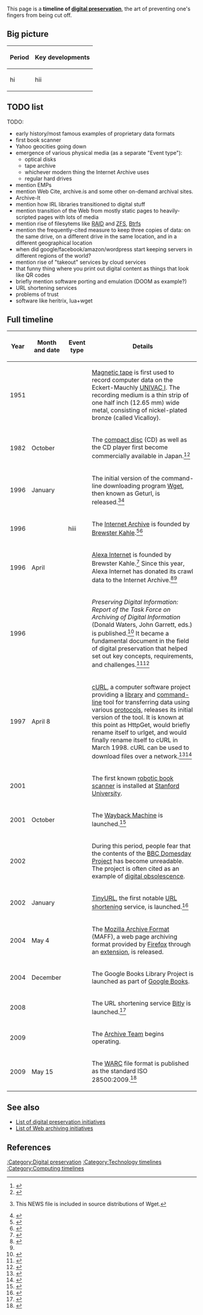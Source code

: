 {{INDEX|visible = yes}} <!-- Remove after publishing in main -->

This page is a '''timeline of [[digital preservation]]''', the art of preventing one's fingers from being cut off.

==Big picture==

{| class="sortable wikitable"
|-
! Period !! Key developments
|-
| hi || hii
|}

==TODO list==

TODO:

* early history/most famous examples of proprietary data formats
* first book scanner
* Yahoo geocities going down
* emergence of various physical media (as a separate "Event type"):
** optical disks
** tape archive
** whichever modern thing the Internet Archive uses
** regular hard drives
* mention EMPs
* mention Web Cite, archive.is and some other on-demand archival sites.
* Archive-It
* mention how IRL libraries transitioned to digital stuff
* mention transition of the Web from mostly static pages to heavily-scripted pages with lots of media
* mention rise of filesytems like [[RAID]] and [[ZFS]], [[Btrfs]]
* mention the frequently-cited measure to keep three copies of data: on the same drive, on a different drive in the same location, and in a different geographical location
* when did google/facebook/amazon/wordpress start keeping servers in different regions of the world?
* mention rise of "takeout" services by cloud services
* that funny thing where you print out digital content as things that look like QR codes
* briefly mention software porting and emulation (DOOM as example?)
* URL shortening services
* problems of trust
* software like heritrix, lua+wget

==Full timeline==

{| class="sortable wikitable"
|-
! Year !! Month and date !! Event type !! Details
|-
| 1951 || || || [[Magnetic tape]] is first used to record computer data on the Eckert-Mauchly [[UNIVAC I]]. The recording medium is a thin strip of one half inch (12.65&nbsp;mm) wide metal, consisting of nickel-plated bronze (called Vicalloy).
|-
| 1982 || October || || The [[compact disc]] (CD) as well as the CD player first become commercially available in Japan.<ref>{{cite web |url=https://www.theguardian.com/music/2015/may/28/how-the-compact-disc-lost-its-shine |author=Dorian Lynskey |date=May 28, 2015 |title=How the compact disc lost its shine |publisher=[[The Guardian]] |accessdate=November 9, 2016 |quote=CBS released the world’s first commercially available CD, a reissue of Billy Joel’s 52nd Street, in Japan in October 1982. Philips missed the production deadline so the international release was put back to March 1983.}}</ref><ref>{{cite web |url=http://www.pcworld.com/article/2010810/the-cd-player-turns-30.html |publisher=PCWorld |title=The CD player turns 30 |accessdate=November 9, 2016 |author=Benj Edwards |date=October 1, 2012 |quote=On October 1, 1982, Sony ignited a digital audio revolution with the release of the world’s first commercial compact disc player, the CDP-101 (above), in Japan.}}</ref>
|-
| 1996 || January || || The initial version of the command-line downloading program [[Wget]], then known as Geturl, is released.<ref>{{cite web|url=http://svn.dotsrc.org/repo/wget/tags/WGET_1_10/NEWS |title=GNU Wget NEWS – history of user-visible changes |publisher=Svn.dotsrc.org |date=2005-03-20 |accessdate=2012-12-08 |archive-url=https://web.archive.org/web/20070313111309/http://svn.dotsrc.org/repo/wget/tags/WGET_1_10/NEWS |archive-date=March 13, 2007 |quote=Wget 1.4.0 [formerly known as Geturl] is an extensive rewrite of Geturl.}} This NEWS file is included in source distributions of Wget.</ref><ref>{{cite web |url=http://groups-beta.google.com/group/comp.infosystems.www.announce/msg/4268334d269d42ce?hl=en |title=Geturl: Software for non-interactive downloading |date=June 24, 1996 |first=Hrvoje |last=Niksic |publisher=
comp.infosystems.www.announce |accessdate=November 17, 2016}}</ref>
|-
| 1996 ||  || hiii || The [[Internet Archive]] is founded by [[Brewster Kahle]].<ref>{{cite web |url=https://archive.org/about/ |title=Internet Archive: About IA |accessdate=November 8, 2016}}</ref><ref name="ia_bios">{{cite web |url=https://archive.org/about/bios.php |title=Internet Archive: Bios |accessdate=November 8, 2016 |publisher=Internet Archive}}</ref>
|-
| 1996 || April || || [[Alexa Internet]] is founded by Brewster Kahle.<ref>{{cite web |url=http://www.alexa.com/company |archiveurl=https://web.archive.org/web/20091007102542/http://www.alexa.com/company |archivedate=October 7, 2009 |title=Alexa Internet - Company Overview |accessdate=November 8, 2016}}</ref> Since this year, Alexa Internet has donated its crawl data to the Internet Archive.<ref>{{cite web |url=https://archive.org/details/alexacrawls&tab=about |title=Alexa Crawls |publisher=Internet Archive |accessdate=November 8, 2016}}</ref><ref name="ia_bios" />
|-
| 1996 || || || ''Preserving Digital Information: Report of the Task Force on Archiving of Digital Information'' (Donald Waters, John Garrett, eds.) is published.<ref>{{cite book|author=Donald Waters|author2=John Garrett|title=Preserving digital information: Report of the task force on archiving of digital information|isbn=1-88733450-5|year=1996|publisher=CLIR|url=http://www.clir.org/pubs/reports/pub63|accessdate=November 15, 2012}}</ref> It became a fundamental document in the field of digital preservation that helped set out key concepts, requirements, and challenges.<ref name="Tibbo-2003">{{cite journal|last=Tibbo|first=Helen R.|title=On the Nature and Importance of Archiving in the Digital Age|journal=Advances in Computers|year=2003|volume=57|page=26|doi=10.1016/S0065-2458(03)57001-2|series=Advances in Computers|isbn=9780120121571}}</ref><ref>{{cite web | title=Principles and Good Practice for Preserving Data. IHSN Working Paper No 003 | work = | website = | publisher=International Household Survey Network | date=December 2009 | url=http://www.surveynetwork.org/home/sites/default/files/resources/IHSN-WP003.pdf | format=pdf | doi = | accessdate=March 20, 2015 | archiveurl=http://www.webcitation.org/6XAJlDXpu | archivedate=March 20, 2015 }}</ref>
|-
| 1997 || April 8 || || [[cURL]], a computer software project providing a [[library (computing)|library]] and [[command-line]] tool for transferring data using various [[Protocol (computing)|protocols]], releases its initial version of the tool. It is known at this point as HttpGet, would briefly rename itself to urlget, and would finally rename itself to cURL in March 1998. cURL can be used to download files over a network.<ref>{{cite web |url=https://curl.haxx.se/docs/history.html |title=History of curl - How curl Became Like This |publisher=curl |accessdate=November 17, 2016 |quote=Daniel simply adopted an existing command-line open-source tool, httpget, that Brazilian Rafael Sagula had written and recently release version 0.1 of. After a few minor adjustments, it did just what he needed. [&hellip;] HttpGet 1.0 was released on April 8th 1997 with brand new HTTP proxy support.}}</ref><ref>{{cite web |url=https://daniel.haxx.se/blog/2015/03/20/curl-17-years-old-today/ |title=curl, 17 years old today |last1=Stenberg |first1=Daniel |date=20 March 2015 |website=daniel.haxx.se |publisher= |access-date=20 March 2015}}</ref>
|-
| 2001 || || || The first known [[robotic book scanner]] is installed at [[Stanford University]].
|-
| 2001 || October || || The [[Wayback Machine]] is launched.<ref>{{cite web|url=http://www.burmalibrary.org/reg.burma/archives/200110/msg00079.html|title=Internet Archive launches WayBack Machine|work=Online Burma Library|date=2001-10-25|accessdate=2016-03-13}}</ref>
|-
| 2002 || || || During this period, people fear that the contents of the [[BBC Domesday Project]] has become unreadable. The project is often cited as an example of [[digital obsolescence]].
|-
| 2002 || January || || [[TinyURL]], the first notable [[URL shortening]] service, is launched.<ref>{{cite web |url=https://www.wired.com/2004/03/honey-i-shrunk-the-url/ |title=Honey, I Shrunk the URL |publisher=''[[Wired (magazine)|Wired]]'' |date=March 16, 2004 |accessdate=November 17, 2016 |author=Katie Dean |quote=So the 24-year-old Web developer from Blaine, Minnesota, launched TinyURL.com in January 2002, a free site that converts huge strings of characters into more manageable snippets.}}</ref>
|-
| 2004 || May 4 || || The [[Mozilla Archive Format]] (MAFF), a web page archiving format provided by [[Firefox]] through an [[Features of Firefox#Add-ons and extensions|extension]], is released.
|-
| 2004 || December || || The Google Books Library Project is launched as part of [[Google Books]].
|-
| 2008 || || || The URL shortening service [[Bitly]] is launched.<ref>{{cite web |last1=Newman |first1=Andrew Adam |title=Bitly Helps the Red Cross Get to Hope.ly |url=http://www.nytimes.com/2014/12/02/business/media/bitly-helps-the-red-cross-get-to-hopely.html |publisher=''[[The New York Times]]'' |accessdate=22 December 2014 |archiveurl=https://web.archive.org/web/20141203010429/http://www.nytimes.com/2014/12/02/business/media/bitly-helps-the-red-cross-get-to-hopely.html|archivedate=3 December 2014|date=1 December 2014 |quote=Introduced in 2008, Bitly has grown rapidly because, along with shortening URLs for character-limited social media like Twitter, it helps users monitor how others subsequently share the links that they share.}}</ref>
|-
| 2009 || || || The [[Archive Team]] begins operating.
|-
| 2009 || May 15 || || The [[Web ARChive|WARC]] file format is published as the standard ISO 28500:2009.<ref>{{cite web |url=http://www.iso.org/iso/catalogue_detail.htm?csnumber=44717 |publisher=International Organization for Standardization |title=ISO 28500:2009 - Information and documentation -- WARC file format |accessdate=November 10, 2016}}</ref>
|}

==See also==

* [[List of digital preservation initiatives]]
* [[List of Web archiving initiatives]]

==References==

{{Reflist|30em}}

[[:Category:Digital preservation]]
[[:Category:Technology timelines]]
[[:Category:Computing timelines]]

